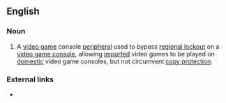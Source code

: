 ==English==

===Noun===
{{en-noun|head=[[console]] [[converter]]}}

# {{video games}} A [[video game]] console [[peripheral]] used to bypass [[regional lockout]] on a [[video game console]], allowing [[imported]] video games to be played on [[domestic]] video game consoles, but not circumvent [[copy protection]].

===External links===
* {{pedialite}}